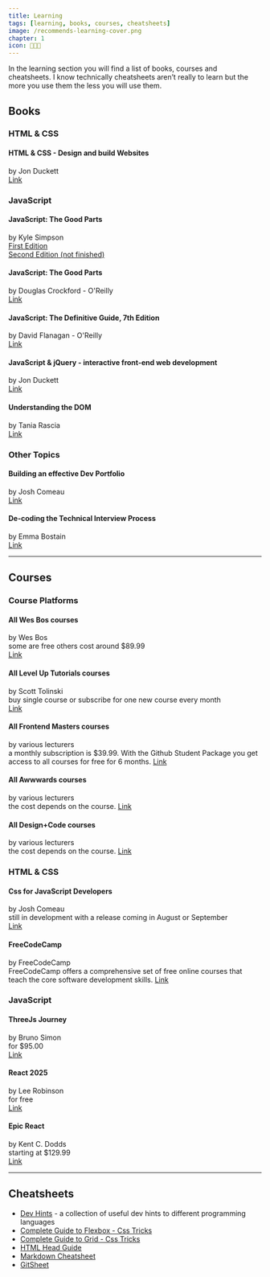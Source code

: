 ```yaml
---
title: Learning
tags: [learning, books, courses, cheatsheets]
image: /recommends-learning-cover.png
chapter: 1
icon: 🧑🏾‍🏫
---
```


In the learning section you will find a list of books, courses and cheatsheets. I know technically cheatsheets aren’t really to learn but the more you use them the less you will use them.

## Books

### HTML & CSS

#### HTML & CSS - Design and build Websites

by Jon Duckett  
[Link](http://www.htmlandcssbook.com/)

### JavaScript

#### JavaScript: The Good Parts

by Kyle Simpson  
[First Edition ](https://github.com/getify/You-Dont-Know-JS/tree/1st-ed)  
[Second Edition (not finished)](https://github.com/getify/You-Dont-Know-JS)

#### JavaScript: The Good Parts

by Douglas Crockford - O'Reilly  
[Link](https://www.oreilly.com/library/view/javascript-the-good/9780596517748/)

#### JavaScript: The Definitive Guide, 7th Edition

by David Flanagan - O'Reilly  
[Link](https://www.oreilly.com/library/view/javascript-the-definitive/9781491952016/)

#### JavaScript & jQuery - interactive front-end web development

by Jon Duckett  
[Link](http://javascriptbook.com/)

#### Understanding the DOM

by Tania Rascia  
[Link](https://www.digitalocean.com/community/books/understanding-the-dom-document-object-model-ebook)

### Other Topics

#### Building an effective Dev Portfolio

by Josh Comeau  
[Link](https://www.joshwcomeau.com/effective-portfolio/)

#### De-coding the Technical Interview Process

by Emma Bostain  
[Link](https://technicalinterviews.dev/)

---

## Courses

### Course Platforms

#### All Wes Bos courses

by Wes Bos  
some are free others cost around $89.99  
[Link](https://wesbos.com/courses)

#### All Level Up Tutorials courses

by Scott Tolinski  
buy single course or subscribe for one new course every month  
[Link](https://www.leveluptutorials.com/)

#### All Frontend Masters courses

by various lecturers  
a monthly subscription is $39.99. With the Github Student Package you get access to all courses for free for 6 months.
[Link](https://www.leveluptutorials.com/)

#### All Awwwards courses

by various lecturers  
the cost depends on the course.
[Link](https://www.awwwards.com/academy/)

#### All Design+Code courses

by various lecturers  
the cost depends on the course.
[Link](https://designcode.io/)

### HTML & CSS

#### Css for JavaScript Developers

by Josh Comeau  
still in development with a release coming in August or September  
[Link](https://css-for-js.dev/)

#### FreeCodeCamp

by FreeCodeCamp  
FreeCodeCamp offers a comprehensive set of free online courses that teach the core software development skills.
[Link](https://www.freecodecamp.org/learn/)

### JavaScript

#### ThreeJs Journey

by Bruno Simon  
for $95.00  
[Link](https://threejs-journey.xyz/)

#### React 2025

by Lee Robinson  
for free  
[Link](https://react-2025-docs.vercel.app/)

#### Epic React

by Kent C. Dodds  
starting at $129.99  
[Link](https://epicreact.dev/)

---

## Cheatsheets

- [Dev Hints](https://devhints.io/) - a collection of useful dev hints to different programming languages
- [Complete Guide to Flexbox - Css Tricks](https://css-tricks.com/snippets/css/a-guide-to-flexbox/)
- [Complete Guide to Grid - Css Tricks](https://css-tricks.com/snippets/css/complete-guide-grid/)
- [HTML Head Guide](https://htmlhead.dev/)
- [Markdown Cheatsheet](https://github.com/adam-p/markdown-here/wiki/Markdown-Cheatsheet)
- [GitSheet](https://gitsheet.wtf/)
